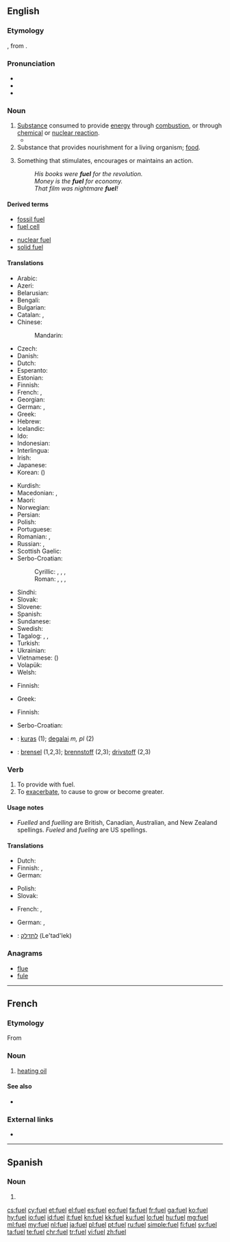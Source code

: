 ==English==
{{projectlink|wikipedia}}

===Etymology===
{{etyl|fro|en}} {{m|fro|fouaille}}, from {{m|fro|feu||fire}}.

===Pronunciation===
* {{IPA|/ˈfjuːəl̩/|lang=en}}
* {{rhymes|ʊəl|lang=en}}
* {{audio|en-uk-fuel.ogg|Audio (UK)|lang=en}}

===Noun===
{{en-noun}}

# [[substance|Substance]] consumed to provide [[energy]] through [[combustion]], or through [[chemical]] or [[nuclear reaction]].
#* {{quote-book|year=2006|author=[[w:Edwin Black|Edwin Black]]
|title=Internal Combustion
|chapter=2|url=http://openlibrary.org/works/OL4103950W
|passage=More than a mere source of Promethean sustenance to thwart the cold and cook one's meat, wood was quite simply mankind's first industrial and manufacturing '''fuel'''.}}
# Substance that provides nourishment for a living organism; [[food]].
# {{label|en|figuratively}} Something that stimulates, encourages or maintains an action.
#: ''His books were '''fuel''' for the revolution.''
#: ''Money is the '''fuel''' for economy.''
#: ''That film was nightmare '''fuel'''!''

====Derived terms====
{{der-top}}
* [[fossil fuel]]
* [[fuel cell]]
{{der-mid}}
* [[nuclear fuel]]
* [[solid fuel]]
{{der-bottom}}

====Translations====
{{trans-top|substance consumed to provide energy}}
* Arabic: {{t|ar|وَقُود|m}}
* Azeri: {{t+|az|yanacaq}}
* Belarusian: {{t|be|паліва|n|tr=páliva|sc=Cyrl}}
* Bengali: {{t|bn|জ্বালানি|tr=jbālāni|sc=Beng}}
* Bulgarian: {{t+|bg|гориво|n|tr=górivo|sc=Cyrl}}
* Catalan: {{t|ca|carburant|m}}, {{t+|ca|combustible|m}}
* Chinese:
*: Mandarin: {{t+|cmn|燃料|tr=ránliào|sc=Hani}}
* Czech: {{t+|cs|palivo|n}}
* Danish: {{t|da|brændstof}}
* Dutch: {{t+|nl|brandstof|m|f}}
* Esperanto: {{t|eo|brulaĵo}}
* Estonian: {{t|et|kütus}}
* Finnish: {{t+|fi|polttoaine}}
* French: {{t+|fr|carburant|m}}, {{t+|fr|combustible}}
* Georgian: {{t|ka|საწვავი}}
* German: {{t+|de|Brennstoff|m}}, {{t+|de|Treibstoff|m}}
* Greek: {{t+|el|καύσιμο|n}}
* Hebrew: {{t+|he|דלק|m|tr=délek}}
* Icelandic: {{t|is|eldsneyti|n}}
* Ido: {{t+|io|fuelo}}
* Indonesian: {{t+|id|bahan bakar}}
* Interlingua: {{t|ia|combustibile}}
* Irish: {{t+|ga|breosla|m}}
* Japanese: {{t+|ja|燃料|tr=ねんりょう, nenryō|sc=Jpan}}
* Korean: {{t+|ko|연료|sc=Kore}} ({{t+|ko|燃料|sc=Kore}})
{{trans-mid}}
* Kurdish: {{t+|ku|mazot|sc=ku-Arab}}
* Macedonian: {{t|mk|гориво|n|tr=górivo}}, {{t|mk|огрев|m|tr=ógrev}}
* Maori: {{t|mi|kora}}
* Norwegian: {{t+|no|drivstoff}}
* Persian: {{t+|fa|سوخت|tr=suxt|sc=fa-Arab}}
* Polish: {{t+|pl|paliwo}}
* Portuguese: {{t+|pt|combustível|m}}
* Romanian: {{t+|ro|combustibil|m}}, {{t+|ro|carburant|m}}
* Russian: {{t+|ru|то́пливо|n}}, {{t+|ru|горю́чее|n}}
* Scottish Gaelic: {{t|gd|connadh|m}}
* Serbo-Croatian:
*: Cyrillic: {{t|sh|паливо|n}}, {{t|sh|гориво|n}}, {{t|sh|огрев|m}}, {{t|sh|топливо|n}}
*: Roman: {{t|sh|palivo|n}}, {{t+|sh|gorivo|n}}, {{t|sh|ogrev|m}}, {{t|sh|toplivo|n}}
* Sindhi: {{t|sd|ٻارڻُ|tr=Baarann-u|sc=sd-Arab}}
* Slovak: {{t|sk|palivo|n}}
* Slovene: {{t+|sl|gorivo|n}}
* Spanish: {{t+|es|combustible|m}}
* Sundanese: {{t|su|suluh}}
* Swedish: {{t+|sv|bränsle|n}}
* Tagalog: {{t|tl|panggatong}}, {{t|tl|pampasiklab}}, {{t|tl|gatong}}
* Turkish: {{t+|tr|yakıt}}
* Ukrainian: {{t|uk|паливо|n|tr=pályvo|sc=Cyrl}}
* Vietnamese: {{t+|vi|nhiên liệu}} ({{t+|vi|燃料}})
* Volapük: {{t+|vo|filamastöf}}
* Welsh: {{t+|cy|tanwydd|m}}
{{trans-bottom}}

{{trans-top|substance that provides nourishment}}
* Finnish: {{t+|fi|ravinto}}
{{trans-mid}}
* Greek: {{t+|el|τροφή|f}}
{{trans-bottom}}

{{trans-top|figurative: something that stimulates}}
* Finnish: {{t|fi|käyttövoima}}
{{trans-mid}}
{{trans-bottom}}

<!--Remove this table once all of the translations below have been moved into the tables above.-->
{{checktrans-top}}
* Serbo-Croatian: {{t-check|sh|gȍrīvo|n}}
* {{ttbc|lt}}: [[kuras]] {{g|m}} (1); [[degalai]] ''m, pl'' (2)
* {{ttbc|no}}: [[brensel]] {{g|n}} (1,2,3); [[brennstoff]] {{g|n}} (2,3); [[drivstoff]] {{g|n}} (2,3)
{{trans-mid}}
{{trans-bottom}}

===Verb===
{{en-verb|fuels|fueling|pres_ptc2=fuelling|fueled|past2=fuelled}}

# To provide with fuel.
# To [[exacerbate]], to cause to grow or become greater.

====Usage notes====
* ''Fuelled'' and ''fuelling'' are British, Canadian, Australian, and New Zealand spellings. ''Fueled'' and ''fueling'' are US spellings.

====Translations====
{{trans-top|to provide with fuel}}
* Dutch: {{t+|nl|tanken}}
* Finnish: {{t+|fi|tankata}}, {{t|fi|täyttää polttoaineella}}
* German: {{t|de|betanken}}
{{trans-mid}}
* Polish: {{t+|pl|tankować}}
* Slovak: {{t|sk|tankovať}}
{{trans-bottom}}

{{trans-top|to exacerbate, to cause to grow or become greater}}
* French: {{t+|fr|alimenter}}, {{t+|fr|attiser}}
{{trans-mid}}
* German: {{t|de|anheizen}}, {{t+|de|schüren}}
{{trans-bottom}}

{{checktrans-top}}
* {{ttbc|he}}: [[לתדלק]] (Le'tad'lek)
{{trans-bottom}}

===Anagrams===
* [[flue#English|flue]]
* [[fule#English|fule]]

----

==French==

===Etymology===
From {{etyl|en|fr}}

===Noun===
{{fr-noun|m}}

# [[heating oil]]

====See also====
* {{l|fr|fioul}}

===External links===
* {{R:TLFi}}
----
==Spanish==

===Noun===
{{es-noun|m|es}}

# {{l|en|fuel oil}}

[[cs:fuel]]
[[cy:fuel]]
[[et:fuel]]
[[el:fuel]]
[[es:fuel]]
[[eo:fuel]]
[[fa:fuel]]
[[fr:fuel]]
[[ga:fuel]]
[[ko:fuel]]
[[hy:fuel]]
[[io:fuel]]
[[id:fuel]]
[[it:fuel]]
[[kn:fuel]]
[[kk:fuel]]
[[ku:fuel]]
[[lo:fuel]]
[[hu:fuel]]
[[mg:fuel]]
[[ml:fuel]]
[[my:fuel]]
[[nl:fuel]]
[[ja:fuel]]
[[pl:fuel]]
[[pt:fuel]]
[[ru:fuel]]
[[simple:fuel]]
[[fi:fuel]]
[[sv:fuel]]
[[ta:fuel]]
[[te:fuel]]
[[chr:fuel]]
[[tr:fuel]]
[[vi:fuel]]
[[zh:fuel]]